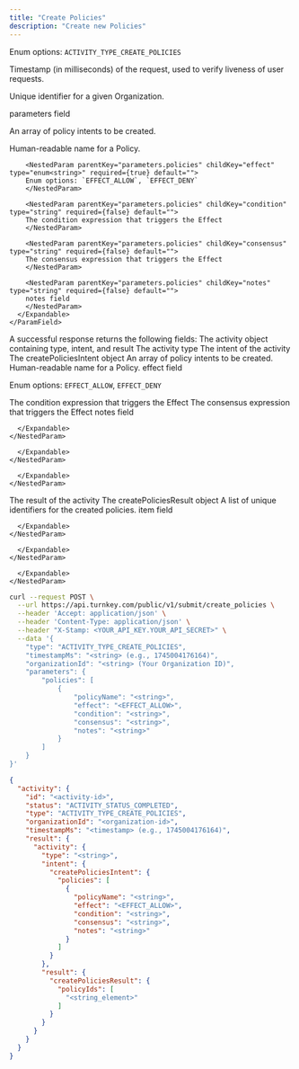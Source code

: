 ```yaml
---
title: "Create Policies"
description: "Create new Policies"
---
```



<EndpointPath type="submit" path="create_policies" />

<Authorizations />

<H3Bordered text="Body" />

<ParamField body="type" type="enum<string>" required={true}>

Enum options: `ACTIVITY_TYPE_CREATE_POLICIES`
</ParamField>

<ParamField body="timestampMs" type="string" required={true}>

Timestamp (in milliseconds) of the request, used to verify liveness of user requests.
</ParamField>

<ParamField body="organizationId" type="string" required={true}>

Unique identifier for a given Organization.
</ParamField>

<ParamField body="parameters" type="object" required={true} path="parameters">
  <p>parameters field</p>
  <Expandable title="details">
    <ParamField body="policies" type="array" required={true} path="parameters.policies">
      <p>An array of policy intents to be created.</p>
      <Expandable title="item details">
        <NestedParam parentKey="parameters.policies" childKey="policyName" type="string" required={true} default="">
        Human-readable name for a Policy.
        </NestedParam>
        
        <NestedParam parentKey="parameters.policies" childKey="effect" type="enum<string>" required={true} default="">
        Enum options: `EFFECT_ALLOW`, `EFFECT_DENY`
        </NestedParam>
        
        <NestedParam parentKey="parameters.policies" childKey="condition" type="string" required={false} default="">
        The condition expression that triggers the Effect
        </NestedParam>
        
        <NestedParam parentKey="parameters.policies" childKey="consensus" type="string" required={false} default="">
        The consensus expression that triggers the Effect
        </NestedParam>
        
        <NestedParam parentKey="parameters.policies" childKey="notes" type="string" required={false} default="">
        notes field
        </NestedParam>
      </Expandable>
    </ParamField>
  </Expandable>
</ParamField>

<H3Bordered text="Response" />
A successful response returns the following fields:

<ResponseField name="activity" type="object" required={true}>
  The activity object containing type, intent, and result
  <Expandable title="activity details">
    <NestedParam parentKey="activity" childKey="type" type="string" required={true}>
The activity type
</NestedParam>
<NestedParam parentKey="activity" childKey="intent" type="object" required={true}>
      The intent of the activity
      <Expandable title="intent details">
        <NestedParam parentKey="activity.intent" childKey="createPoliciesIntent" type="object" required={true}>
      The createPoliciesIntent object
      <Expandable title="createPoliciesIntent details">
        <NestedParam parentKey="activity.intent.createPoliciesIntent" childKey="policies" type="array" required={true}>
      An array of policy intents to be created.
      <Expandable title="policies details">
        <NestedParam parentKey="activity.intent.createPoliciesIntent.policies" childKey="policyName" type="string" required={true}>
Human-readable name for a Policy.
</NestedParam>
<NestedParam parentKey="activity.intent.createPoliciesIntent.policies" childKey="effect" type="enum" required={true}>
effect field
  
Enum options: `EFFECT_ALLOW`, `EFFECT_DENY`

</NestedParam>
<NestedParam parentKey="activity.intent.createPoliciesIntent.policies" childKey="condition" type="string" required={false}>
The condition expression that triggers the Effect
</NestedParam>
<NestedParam parentKey="activity.intent.createPoliciesIntent.policies" childKey="consensus" type="string" required={false}>
The consensus expression that triggers the Effect
</NestedParam>
<NestedParam parentKey="activity.intent.createPoliciesIntent.policies" childKey="notes" type="string" required={false}>
notes field
</NestedParam>

      </Expandable>
    </NestedParam>

      </Expandable>
    </NestedParam>

      </Expandable>
    </NestedParam>
<NestedParam parentKey="activity" childKey="result" type="object" required={true}>
      The result of the activity
      <Expandable title="result details">
        <NestedParam parentKey="activity.result" childKey="createPoliciesResult" type="object" required={true}>
      The createPoliciesResult object
      <Expandable title="createPoliciesResult details">
        <NestedParam parentKey="activity.result.createPoliciesResult" childKey="policyIds" type="array" required={true}>
      A list of unique identifiers for the created policies.
      <Expandable title="policyIds details">
        <NestedParam parentKey="activity.result.createPoliciesResult.policyIds" childKey="item" type="string" required={true}>
item field
</NestedParam>

      </Expandable>
    </NestedParam>

      </Expandable>
    </NestedParam>

      </Expandable>
    </NestedParam>

  </Expandable>
</ResponseField>

<RequestExample>

```bash cURL
curl --request POST \
  --url https://api.turnkey.com/public/v1/submit/create_policies \
  --header 'Accept: application/json' \
  --header 'Content-Type: application/json' \
  --header "X-Stamp: <YOUR_API_KEY.YOUR_API_SECRET>" \
  --data '{
    "type": "ACTIVITY_TYPE_CREATE_POLICIES",
    "timestampMs": "<string> (e.g., 1745004176164)",
    "organizationId": "<string> (Your Organization ID)",
    "parameters": {
        "policies": [
            {
                "policyName": "<string>",
                "effect": "<EFFECT_ALLOW>",
                "condition": "<string>",
                "consensus": "<string>",
                "notes": "<string>"
            }
        ]
    }
}'
```

</RequestExample>

<ResponseExample>

```json 200
{
  "activity": {
    "id": "<activity-id>",
    "status": "ACTIVITY_STATUS_COMPLETED",
    "type": "ACTIVITY_TYPE_CREATE_POLICIES",
    "organizationId": "<organization-id>",
    "timestampMs": "<timestamp> (e.g., 1745004176164)",
    "result": {
      "activity": {
        "type": "<string>",
        "intent": {
          "createPoliciesIntent": {
            "policies": [
              {
                "policyName": "<string>",
                "effect": "<EFFECT_ALLOW>",
                "condition": "<string>",
                "consensus": "<string>",
                "notes": "<string>"
              }
            ]
          }
        },
        "result": {
          "createPoliciesResult": {
            "policyIds": [
              "<string_element>"
            ]
          }
        }
      }
    }
  }
}
```

</ResponseExample>
